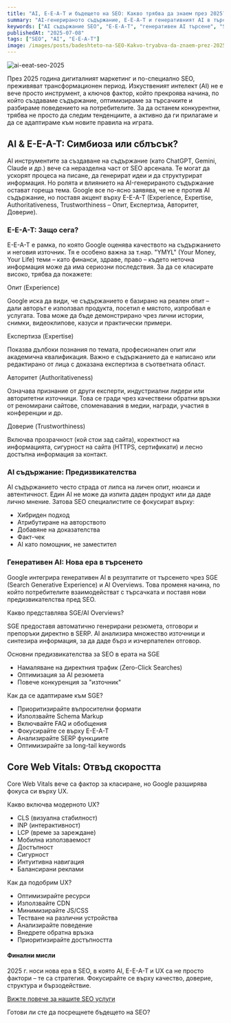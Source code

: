 ```yaml
---
title: "AI, E-E-A-T и бъдещето на SEO: Какво трябва да знаем през 2025?"
summary: "AI-генерираното съдържание, E-E-A-T и генеративният AI в търсенето променят SEO пейзажа. Вижте как да се адаптирате и да останете конкурентни."
keywords: ["AI съдържание SEO", "E-E-A-T", "генеративен AI търсене", "SGE", "AI Overviews", "Core Web Vitals", "потребителско изживяване SEO", "SEO тенденции 2025"]
publishedAt: "2025-07-08"
tags: ["SEO", "AI", "E-E-A-T"]
image: /images/posts/badeshteto-na-SEO-Kakvo-tryabva-da-znaem-prez-2025.jpg
---
```


![ai-eeat-seo-2025](/images/posts/badeshteto-na-SEO-Kakvo-tryabva-da-znaem-prez-2025.jpg)

През 2025 година дигиталният маркетинг и по-специално SEO, преживяват трансформационен период. Изкуственият интелект (AI) не е вече просто инструмент, а ключов фактор, който прекроява начина, по който създаваме съдържание, оптимизираме за търсачките и разбираме поведението на потребителите. За да останем конкурентни, трябва не просто да следим тенденциите, а активно да ги прилагаме и да се адаптираме към новите правила на играта.

## AI & E-E-A-T: Симбиоза или сблъсък?

AI инструментите за създаване на съдържание (като ChatGPT, Gemini, Claude и др.) вече са неразделна част от SEO арсенала. Те могат да ускорят процеса на писане, да генерират идеи и да структурират информация. Но ролята и влиянието на AI-генерираното съдържание остават гореща тема. Google все по-ясно заявява, че не е против AI съдържание, но поставя акцент върху E-E-A-T (Experience, Expertise, Authoritativeness, Trustworthiness – Опит, Експертиза, Авторитет, Доверие).

### E-E-A-T: Защо сега?

E-E-A-T е рамка, по която Google оценява качеството на съдържанието и неговия източник. Тя е особено важна за т.нар. "YMYL" (Your Money, Your Life) теми – като финанси, здраве, право – където неточна информация може да има сериозни последствия. За да се класирате високо, трябва да покажете:

Опит (Experience)

Google иска да види, че съдържанието е базирано на реален опит – дали авторът е използвал продукта, посетил е мястото, изпробвал е услугата. Това може да бъде демонстрирано чрез лични истории, снимки, видеоклипове, казуси и практически примери.

Експертиза (Expertise)

Показва дълбоки познания по темата, професионален опит или академична квалификация. Важно е съдържанието да е написано или редактирано от лица с доказана експертиза в съответната област.

Авторитет (Authoritativeness)

Означава признание от други експерти, индустриални лидери или авторитетни източници. Това се гради чрез качествени обратни връзки от реномирани сайтове, споменавания в медии, награди, участия в конференции и др.

Доверие (Trustworthiness)

Включва прозрачност (кой стои зад сайта), коректност на информацията, сигурност на сайта (HTTPS, сертификати) и лесно достъпна информация за контакт.

### AI съдържание: Предизвикателства

AI съдържанието често страда от липса на личен опит, нюанси и автентичност. Един AI не може да изпита даден продукт или да даде лично мнение. Затова SEO специалистите се фокусират върху:

* Хибриден подход
* Атрибутиране на авторството
* Добавяне на доказателства
* Факт-чек
* AI като помощник, не заместител

### Генеративен AI: Нова ера в търсенето

Google интегрира генеративен AI в резултатите от търсенето чрез SGE (Search Generative Experience) и AI Overviews. Това променя начина, по който потребителите взаимодействат с търсачката и поставя нови предизвикателства пред SEO.

Какво представлява SGE/AI Overviews?

SGE предоставя автоматично генерирани резюмета, отговори и препоръки директно в SERP. AI анализира множество източници и синтезира информация, за да даде бърз и изчерпателен отговор.

Основни предизвикателства за SEO в ерата на SGE

* Намаляване на директния трафик (Zero-Click Searches)
* Оптимизация за AI резюмета
* Повече конкуренция за "източник"

Как да се адаптираме към SGE?

* Приоритизирайте въпросителни формати
* Използвайте Schema Markup
* Включвайте FAQ и обобщения
* Фокусирайте се върху E-E-A-T
* Анализирайте SERP функциите
* Оптимизирайте за long-tail keywords

## Core Web Vitals: Отвъд скоростта

Core Web Vitals вече са фактор за класиране, но Google разширява фокуса си върху UX.

Какво включва модерното UX?

* CLS (визуална стабилност)
* INP (интерактивност)
* LCP (време за зареждане)
* Мобилна използваемост
* Достъпност
* Сигурност
* Интуитивна навигация
* Балансирани реклами

Как да подобрим UX?

* Оптимизирайте ресурси
* Използвайте CDN
* Минимизирайте JS/CSS
* Тестване на различни устройства
* Анализирайте поведение
* Внедрете обратна връзка
* Приоритизирайте достъпността

#### Финални мисли

2025 г. носи нова ера в SEO, в която AI, E-E-A-T и UX са не просто фактори – те са стратегия. Фокусирайте се върху качество, доверие, структура и бързодействие.

[Вижте повече за нашите SEO услуги](https://stanchev.bg/seo-uslugi)

Готови ли сте да посрещнете бъдещето на SEO?
